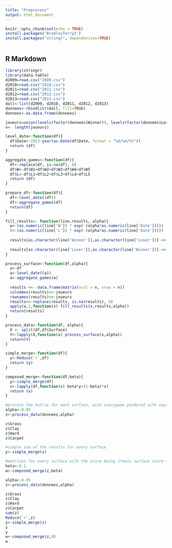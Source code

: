```yaml
---
title: "Preprocess"
output: html_document
---
```


```r
knitr::opts_chunk$set(echo = TRUE)
install.packages('BradleyTerry2')
install.packages("stringr", dependencies=TRUE)



```

## R Markdown


```r
library(stringr)
library(data.table)
d2009=read.csv("2009.csv")
d2010=read.csv("2010.csv")
d2011=read.csv("2011.csv")
d2012=read.csv("2012.csv")
d2013=read.csv("2013.csv")
dall<-list(d2009, d2010, d2011, d2012, d2013)
donnees<-rbindlist(dall, fill=TRUE)
donnees<-as.data.frame(donnees)
```


```r
joueurs=union(levels(factor(donnees$Winner)), levels(factor(donnees$Loser)))
n<- length(joueurs)

level_date<-function(df){
  df$Date<-2013-year(as.Date(df$Date, format = "%d/%m/%Y"))
  return (df)
}

aggregate_games<-function(df){
  df<-replace(df, is.na(df), 0)
  df$W<-df$W1+df$W2+df$W3+df$W4+df$W5
  df$L<-df$L1+df$L2+df$L3+df$L4+df$L5
  return (df)
}

prepare_df<-function(df){
  df<-level_date((df))
  df<-aggregate_games(df)
  return(df)
}

fill_results<- function(line,results, alpha){
  w<-(as.numeric(line['W']) * exp(-(alpha*as.numeric(line['Date']))))
  l<-(as.numeric(line['L']) * exp(-(alpha*as.numeric(line['Date']))))
  
  results[as.character(line['Winner']),as.character(line['Loser'])] <<- as.numeric(results[as.character(line['Winner']),as.character(line['Loser'])]) + w
  
  results[as.character(line['Loser']),as.character(line['Winner'])] <<- as.numeric(results[as.character(line['Loser']),as.character(line['Winner'])]) + l
}

process_surface<-function(df,alpha){
  a<-df
  a<-level_date((a))
  a<-aggregate_games(a)
  
  results <<- data.frame(matrix(ncol = n, nrow = n))
  colnames(results)<<-joueurs
  rownames(results)<<-joueurs
  results<<-replace(results, is.na(results), 0)
  apply(a,1,function(x) fill_results(x,results,alpha))
  return(results)
}

process_data<-function(df, alpha){
  X <- split(df,df$Surface)
  Y<-lapply(X,function(x) process_surface(x,alpha))
  return(Y)
}

simple_merge<-function(df){
  y<-Reduce(`+`,df)
  return (y)
}

composed_merge<-function(df,beta){
  y<-simple_merge(df)
  v<-lapply(df,function(x) beta*y+(1-beta)*x)
  return (v)
}
```

```r
#process the matrix for each surface, with everygame pondered with exp(-alpha*t) (t=nombre d'années séparant de l'année actuelle)
alpha<-0.05
z<-process_data(donnees,alpha)

z$Grass
z$Clay
z$Hard
z$Carpet

#simple sum of the results for every surface
y<-simple_merge(z)

#matrixes for every surface with the score being 1*main surface score + Beta * (sum of other surfaces score)
beta<-0.1
w<-composed_merge(z,beta)

```

```r
alpha<-0.05
z<-process_data(donnees,alpha)

z$Grass
z$Clay
z$Hard
z$Carpet
sum(z)
Reduce(`+`,z)
y<-simple_merge(z)
z
y
w<-composed_merge(z,0)
w
```




